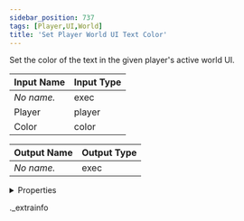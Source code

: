 ```yaml
---
sidebar_position: 737
tags: [Player,UI,World]
title: 'Set Player World UI Text Color'
---
```


Set the color of the text in the given player's active world UI.



<IChip uuid="31b7328c-f362-4473-88b9-c49092e97700" />

| Input Name | Input Type |
|-----------|-----------|
| *No name.* | exec |
| Player | player |
| Color | color |

| Output Name | Output Type |
|-----------|-----------|
| *No name.* | exec |


<details>
  <summary>Properties</summary>
  <div>
    <div>
    <table>
      <thead>
        <tr>
          <th>Room availability:</th>
          <th>Available everywhere</th>
        </tr>
        <tr>
          <th>Is beta required?</th>
          <th>No</th>
        </tr>
        <tr>
          <th>Is this chip a trolling risk?</th>
          <th>No</th>
        </tr>
        <tr>
          <th>Is this chip a role assignment risk?</th>
          <th>No</th>
        </tr>
        <tr>
          <th>Chip UUID</th>
          <th>31b7328c-f362-4473-88b9-c49092e97700</th>
        </tr>
      </thead>
    </table>
    </div>
  </div>
</details>

._extrainfo